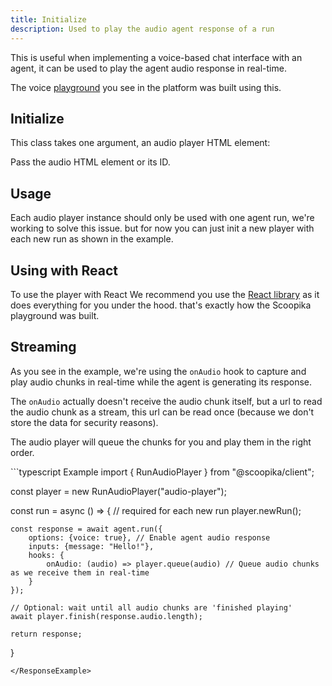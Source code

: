 ```yaml
---
title: Initialize
description: Used to play the audio agent response of a run
---
```


This is useful when implementing a voice-based chat interface with an agent, it can be used to play the agent audio response in real-time.

The voice [playground](https://scoopika.com/app/playground) you see in the platform was built using this.

## Initialize

This class takes one argument, an audio player HTML element:

<ParamField path="elm" type="HTMLAudioElement | string" required>
    Pass the audio HTML element or its ID.
</ParamField>

## Usage

Each audio player instance should only be used with one agent run, we're working to solve this issue. but for now you can just init a new player with each new run as shown in the example.

## Using with React

To use the player with React We recommend you use the [React library](/packages/ts/react) as it does everything for you under the hood. that's exactly how the Scoopika playground was built.

## Streaming

As you see in the example, we're using the `onAudio` hook to capture and play audio chunks in real-time while the agent is generating its response.

The `onAudio` actually doesn't receive the audio chunk itself, but a url to read the audio chunk as a stream, this url can be read once (because we don't store the data for security reasons). 

The audio player will queue the chunks for you and play them in the right order.

<ResponseExample>
```typescript Example
import { RunAudioPlayer } from "@scoopika/client";

const player = new RunAudioPlayer("audio-player");

const run = async () => {
    // required for each new run
    player.newRun();

    const response = await agent.run({
        options: {voice: true}, // Enable agent audio response
        inputs: {message: "Hello!"},
        hooks: {
            onAudio: (audio) => player.queue(audio) // Queue audio chunks as we receive them in real-time
        }
    });

    // Optional: wait until all audio chunks are 'finished playing'
    await player.finish(response.audio.length);

    return response;
}
```
</ResponseExample>
